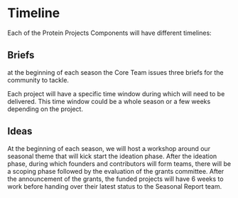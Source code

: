 # Timeline

Each of the Protein Projects Components will have different timelines: 

## Briefs

at the beginning of each season the Core Team issues three briefs for the community to tackle. 

Each project will have a specific time window during which will need to be delivered. This time window could be a whole season or a few weeks depending on the project. 

## Ideas

At the beginning of each season, we will host a workshop around our seasonal theme that will kick start the ideation phase. After the ideation phase, during which founders and contributors will form teams, there will be a scoping phase followed by the evaluation of the grants committee. After the announcement of the grants, the funded projects will have 6 weeks to work before handing over their latest status to the Seasonal Report team.

